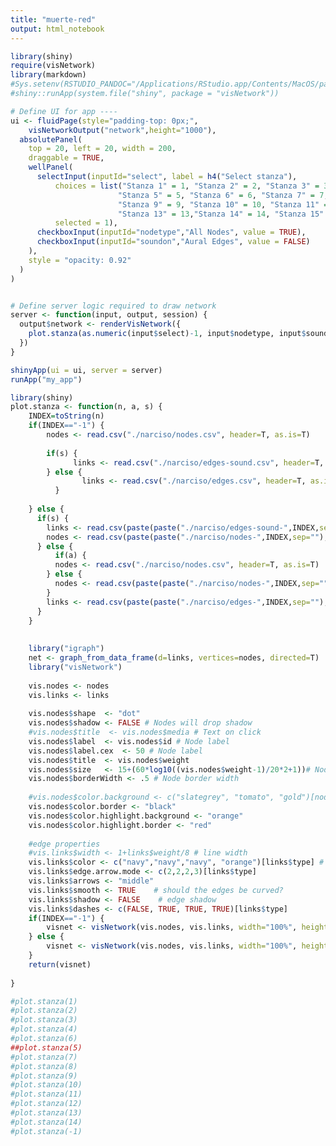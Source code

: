 ```yaml
---
title: "muerte-red"
output: html_notebook
---
```

```r
library(shiny)
require(visNetwork)
library(markdown)
#Sys.setenv(RSTUDIO_PANDOC="/Applications/RStudio.app/Contents/MacOS/pandoc")
#shiny::runApp(system.file("shiny", package = "visNetwork"))

# Define UI for app ----
ui <- fluidPage(style="padding-top: 0px;",
    visNetworkOutput("network",height="1000"),
  absolutePanel(
    top = 20, left = 20, width = 200,
    draggable = TRUE,
    wellPanel(
      selectInput(inputId="select", label = h4("Select stanza"), 
          choices = list("Stanza 1" = 1, "Stanza 2" = 2, "Stanza 3" = 3, "Stanza 4" = 4,
                        "Stanza 5" = 5, "Stanza 6" = 6, "Stanza 7" = 7,"Stanza 8" = 8,
                        "Stanza 9" = 9, "Stanza 10" = 10, "Stanza 11" = 11, "Stanza 12" = 12,
                        "Stanza 13" = 13,"Stanza 14" = 14, "Stanza 15" = 15, "Stanza 16" = 16, "Whole poem" = 0),
          selected = 1),
      checkboxInput(inputId="nodetype","All Nodes", value = TRUE),
      checkboxInput(inputId="soundon","Aural Edges", value = FALSE)
    ),
    style = "opacity: 0.92"
  )
)


# Define server logic required to draw network
server <- function(input, output, session) {
  output$network <- renderVisNetwork({
    plot.stanza(as.numeric(input$select)-1, input$nodetype, input$soundon)
  })
}

shinyApp(ui = ui, server = server)
runApp("my_app")
```



```r
library(shiny)
plot.stanza <- function(n, a, s) {
    INDEX=toString(n)
    if(INDEX=="-1") {
        nodes <- read.csv("./narciso/nodes.csv", header=T, as.is=T)
        
        if(s) {
              links <- read.csv("./narciso/edges-sound.csv", header=T, as.is=T)
        } else {
                links <- read.csv("./narciso/edges.csv", header=T, as.is=T)
          }  
        
    } else {
      if(s) {
        links <- read.csv(paste(paste("./narciso/edges-sound-",INDEX,sep=""),".csv",sep=""), header=T, as.is=T) 
        nodes <- read.csv(paste(paste("./narciso/nodes-",INDEX,sep=""),".csv",sep=""), header=T, as.is=T)
      } else {
          if(a) {
          nodes <- read.csv("./narciso/nodes.csv", header=T, as.is=T)
        } else {
          nodes <- read.csv(paste(paste("./narciso/nodes-",INDEX,sep=""),".csv",sep=""), header=T, as.is=T)
        }
        links <- read.csv(paste(paste("./narciso/edges-",INDEX,sep=""),".csv",sep=""), header=T, as.is=T)
      }
    }
       
    
    library("igraph")
    net <- graph_from_data_frame(d=links, vertices=nodes, directed=T) 
    library("visNetwork") 
    
    vis.nodes <- nodes
    vis.links <- links
    
    vis.nodes$shape  <- "dot"  
    vis.nodes$shadow <- FALSE # Nodes will drop shadow
    #vis.nodes$title  <- vis.nodes$media # Text on click
    vis.nodes$label  <- vis.nodes$id # Node label
    vis.nodes$label.cex  <- 50 # Node label
    vis.nodes$title  <- vis.nodes$weight
    vis.nodes$size   <- 15+(60*log10((vis.nodes$weight-1)/20*2+1))# Node size
    vis.nodes$borderWidth <- .5 # Node border width
    
    #vis.nodes$color.background <- c("slategrey", "tomato", "gold")[nodes$id]
    vis.nodes$color.border <- "black"
    vis.nodes$color.highlight.background <- "orange"
    vis.nodes$color.highlight.border <- "red"
    
    #edge properties
    #vis.links$width <- 1+links$weight/8 # line width
    vis.links$color <- c("navy","navy","navy", "orange")[links$type] # line color  
    vis.links$edge.arrow.mode <- c(2,2,2,3)[links$type]
    vis.links$arrows <- "middle"
    vis.links$smooth <- TRUE    # should the edges be curved?
    vis.links$shadow <- FALSE    # edge shadow
    vis.links$dashes <- c(FALSE, TRUE, TRUE, TRUE)[links$type]
    if(INDEX=="-1") {
        visnet <- visNetwork(vis.nodes, vis.links, width="100%", height="1100px") %>% visPhysics(stabilization = FALSE)
    } else {
        visnet <- visNetwork(vis.nodes, vis.links, width="100%", height="1000px") %>% visPhysics(stabilization = FALSE)
    }
    return(visnet)
   
}

#plot.stanza(1)
#plot.stanza(2)
#plot.stanza(3)
#plot.stanza(4)
#plot.stanza(6)
##plot.stanza(5)
#plot.stanza(7)
#plot.stanza(8)
#plot.stanza(9)
#plot.stanza(10)
#plot.stanza(11)
#plot.stanza(12)
#plot.stanza(13)
#plot.stanza(14)
#plot.stanza(-1)
```



